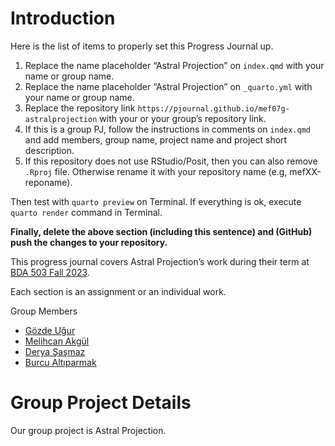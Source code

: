 # Introduction {.unnumbered}


::: {.callout-caution title="Setup To-Do"}

Here is the list of items to properly set this Progress Journal up.

1. Replace the name placeholder "Astral Projection" on `index.qmd` with your name or group name.
2. Replace the name placeholder "Astral Projection" on `_quarto.yml` with your name or group name.
3. Replace the repository link `https://pjournal.github.io/mef07g-astralprojection` with your or your group's repository link.
4. If this is a group PJ, follow the instructions in comments on `index.qmd` and add members, group name, project name and project short description.
5. If this repository does not use RStudio/Posit, then you can also remove `.Rproj` file. Otherwise rename it with your repository name (e.g, mefXX-reponame).

Then test with `quarto preview` on Terminal. If everything is ok, execute `quarto render` command in Terminal.

**Finally, delete the above section (including this sentence) and (GitHub) push the changes to your repository.**
:::
<!-- DO NOT TOUCH THIS PART EXCEPT FILLING YOUR OR YOUR GROUP's NAME -->

This progress journal covers Astral Projection's work during their term at [BDA 503 Fall 2023](https://mef-bda503.github.io/fall23/).

Each section is an assignment or an individual work.

<!-- IF THIS IS A GROUP UNCOMMENT BELOW -->
 Group Members

+ [Gözde Uğur](https://pjournal.github.io/mef07-GozdeUgurK/)  
+ [Melihcan Akgül](https://pjournal.github.io/mef07-meakgul/)
+ [Derya Şaşmaz](https://pjournal.github.io/mef07-sasmazd/)
+ [Burcu Altıparmak](https://pjournal.github.io/mef07-BurcuAltiparmak/)

# Group Project Details

Our group project is Astral Projection.
